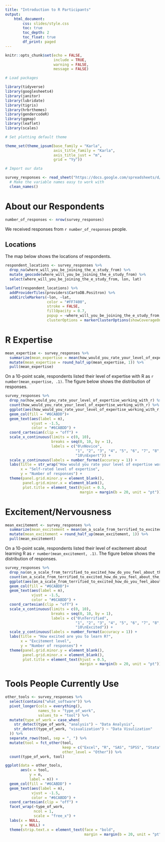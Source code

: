 ```yaml
---
title: "Introduction to R Participants"
output: 
    html_document:
        css: slides/style.css
        toc: true
        toc_depth: 2
        toc_float: true
        df_print: paged
---
```


```r
knitr::opts_chunk$set(echo = FALSE,
                      include = TRUE,
                      warning = FALSE,
                      message = FALSE)
```

```r
# Load packages

library(tidyverse)
library(googlesheets4)
library(janitor)
library(lubridate)
library(tigris)
library(hrbrthemes)
library(gendercodeR)
library(ggmap)
library(leaflet)
library(scales)
```

```r
# Set plotting default theme

theme_set(theme_ipsum(base_family = "Karla",
                      axis_title_family = "Karla",
                      axis_title_just = "m",
                      grid = "Yy"))
```



```r
# Import our data

survey_responses <- read_sheet("https://docs.google.com/spreadsheets/d/1w0cjfzCsBVMSDCycyAEtvyVUncSfG82odGH6l5VEawY/edit#gid=526375458") %>% 
  # Make the variable names easy to work with
  clean_names() 
```

# About our Respondents

```r
number_of_responses <- nrow(survey_responses)
```

We received responses from `r number_of_responses` people. 

## Locations

The map below shows the locations of respondents. 

```r
respondent_locations <- survey_responses %>% 
  drop_na(where_will_you_be_joining_the_e_study_from) %>% 
  mutate_geocode(where_will_you_be_joining_the_e_study_from) %>% 
  select(where_will_you_be_joining_the_e_study_from, lon, lat)

leaflet(respondent_locations) %>% 
  addProviderTiles(providers$CartoDB.Positron) %>% 
  addCircleMarkers(~lon, ~lat,
                   color = "#FF7400",
                   stroke = FALSE, 
                   fillOpacity = 0.7,
                   popup = ~where_will_you_be_joining_the_e_study_from,
                   clusterOptions = markerClusterOptions(showCoverageOnHover = FALSE))
```



# R Expertise

```r
mean_expertise <- survey_responses %>% 
  summarize(mean_expertise = mean(how_would_you_rate_your_level_of_expertise_working_with_r, na.rm = TRUE)) %>% 
  mutate(mean_expertise = round_half_up(mean_expertise, 1)) %>% 
  pull(mean_expertise)
```

On a 10-point scale, respondents listed their level of expertise with R as `r number(mean_expertise, .1)`. The figure below shows the distribution of responses.

```r
survey_responses %>% 
  drop_na(how_would_you_rate_your_level_of_expertise_working_with_r) %>% 
  count(how_would_you_rate_your_level_of_expertise_working_with_r) %>% 
  ggplot(aes(how_would_you_rate_your_level_of_expertise_working_with_r, n)) +
  geom_col(fill = "#6CABDD")+
  geom_text(aes(label = n),
            vjust = -1.5,
            color = "#6CABDD") +
  coord_cartesian(clip = "off") +
  scale_x_continuous(limits = c(0, 10),
                     breaks = seq(0, 10, by = 1),
                     labels = c("0\nNovice",
                                "1", "2", "3", "4", "5", "6", "7", "8", "9",
                                "10\nExpert")) +
  scale_y_continuous(labels = number_format(accuracy = 1)) +
  labs(title = str_wrap("How would you rate your level of expertise working with R?", 40),
       x = "Self-rated level of expertise",
       y = "Number of responses") +
  theme(panel.grid.minor.y = element_blank(),
        panel.grid.minor.x = element_blank(),
        plot.title = element_text(hjust = 0.5,
                                  margin = margin(b = 20, unit = "pt"))) 
```


# Excitement/Nervousness

```r
mean_excitement <- survey_responses %>% 
  summarize(mean_excitement = mean(on_a_scale_from_terrified_to_excited_how_do_you_feel_about_the_process_of_learning_r, na.rm = TRUE)) %>% 
  mutate(mean_excitement = round_half_up(mean_excitement, 1)) %>% 
  pull(mean_excitement)
```

On a 10-point scale, respondents listed their level of excitement about learning R as `r number(mean_excitement, .1)`. The figure below shows the distribution of responses.

```r
survey_responses %>% 
  drop_na(on_a_scale_from_terrified_to_excited_how_do_you_feel_about_the_process_of_learning_r) %>% 
  count(on_a_scale_from_terrified_to_excited_how_do_you_feel_about_the_process_of_learning_r) %>% 
  ggplot(aes(on_a_scale_from_terrified_to_excited_how_do_you_feel_about_the_process_of_learning_r, n)) +
  geom_col(fill = "#6CABDD")+
  geom_text(aes(label = n),
            vjust = -1.5,
            color = "#6CABDD") +
  coord_cartesian(clip = "off") +
  scale_x_continuous(limits = c(0, 10),
                     breaks = seq(0, 10, by = 1),
                     labels = c("0\nTerrified",
                                "1", "2", "3", "4", "5", "6", "7", "8", "9",
                                "10\nExcited")) +
  scale_y_continuous(labels = number_format(accuracy = 1)) +
  labs(title = "How excited are you to learn R?",
       x = "Excitement level",
       y = "Number of responses") +
  theme(panel.grid.minor.y = element_blank(),
        panel.grid.minor.x = element_blank(),
        plot.title = element_text(hjust = 0.5,
                                  margin = margin(b = 20, unit = "pt"))) 
```

# Tools People Currently Use


```r
other_tools <- survey_responses %>% 
  select(contains("what_software")) %>% 
  pivot_longer(cols = everything(),
               names_to = "type_of_work",
               values_to = "tool") %>% 
  mutate(type_of_work = case_when(
    str_detect(type_of_work, "analysis") ~ "Data Analysis",
    str_detect(type_of_work, "visualization") ~ "Data Visulization"
  )) %>% 
  separate_rows(tool, sep = ", ") %>% 
  mutate(tool = fct_other(tool,
                          keep = c("Excel", "R", "SAS", "SPSS", "Stata", "Tableau", "Powerpoint"),
                          other_level = "Other")) %>% 
  count(type_of_work, tool)
```

```r
ggplot(data = other_tools,
       aes(x = tool,
           y = n,
           label = n)) +
  geom_col(fill = "#6CABDD") +
  geom_text(aes(label = n),
            vjust = -1.5,
            color = "#6CABDD") +
  coord_cartesian(clip = "off") +
  facet_wrap(~type_of_work,
             ncol = 1,
             scale = "free_x") +
  labs(x = NULL,
       y = NULL) +
  theme(strip.text.x = element_text(face = "bold",
                                    margin = margin(b = 20, unit = "pt")))
```

